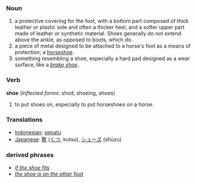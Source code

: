 ===Noun===
#a protective covering for the foot, with a bottom part composed of thick leather or plastic sole and often a thicker heel, and a softer upper part made of leather or synthetic material. Shoes generally do not extend above the ankle, as opposed to boots, which do.
#a piece of metal designed to be attached to a horse's foot as a means of protection; a [[horseshoe]].
#something resembling a shoe, especially a hard pad designed as a wear surface, like a ''[[brake shoe]]''.

===Verb===
'''shoe''' (''Inflected forms'': shod, shoeing, shoes)
#to put shoes on, especially to put horseshoes on a horse.

=== Translations ===
*[[Indonesian]]: [[sepatu]]
*[[Japanese]]: [[靴]] ([[くつ]], kutsu), [[シューズ]] (shūzu)

===derived phrases===
*''[[if the shoe fits]]''
*''[[the shoe is on the other foot]]''